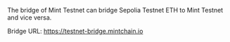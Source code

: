 The bridge of Mint Testnet can bridge Sepolia Testnet ETH to Mint Testnet and vice versa.

Bridge URL:  https://testnet-bridge.mintchain.io